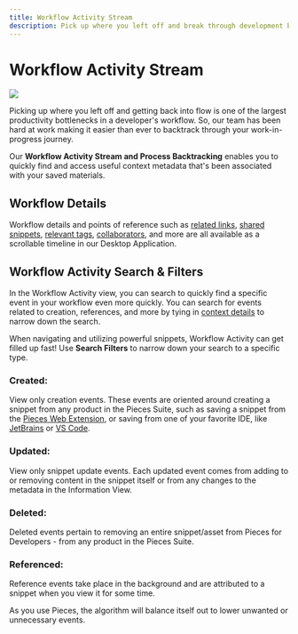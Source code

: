 ```yaml
---
title: Workflow Activity Stream
description: Pick up where you left off and break through development bottlenecks faster with Workflow Activity Stream.
---
```



# Workflow Activity Stream

![](https://storage.googleapis.com/pieces_static_resources/pfd_wiki/WORKFLOW_ACTIVITY.gif)

Picking up where you left off and getting back into flow is one of the largest productivity bottlenecks in a developer's workflow. So, our team has been hard at work making it easier than ever to backtrack through your work-in-progress journey.

Our **Workflow Activity Stream and Process Backtracking** enables you to quickly find and access useful context metadata that's been associated with your saved materials.

## Workflow Details
Workflow details and points of reference such as [related links](/features/auto-enrichment), [shared snippets](/features/one-click-snippet-sharing), [relevant tags](/features/auto-enrichment#tags), [collaborators](/features/auto-enrichment#related-people), and more are all available as a scrollable timeline in our Desktop Application.

## Workflow Activity Search & Filters
In the Workflow Activity view, you can search to quickly find a specific event in your workflow even more quickly. You can search for events related to creation, references, and more by tying in [context details](/features/auto-enrichment#saving-a-snippets-origin-information) to narrow down the search.

When navigating and utilizing powerful snippets, Workflow Activity can get filled up fast! Use **Search Filters** to narrow down your search to a specific type.

### Created:
View only creation events. These events are oriented around creating a snippet from any product in the Pieces Suite, such as saving a snippet from the [Pieces Web Extension](/extensions-plugins/web-extension), or saving from one of your favorite IDE, like [JetBrains](/extensions-plugins/jetbrains) or [VS Code](/extensions-plugins/vscode).

### Updated:
View only snippet update events. Each updated event comes from adding to or removing content in the snippet itself or from any changes to the metadata in the Information View.

### Deleted:
Deleted events pertain to removing an entire snippet/asset from Pieces for Developers - from any product in the Pieces Suite.

### Referenced:
Reference events take place in the background and are attributed to a snippet when you view it for some time.

As you use Pieces, the algorithm will balance itself out to lower unwanted or unnecessary events.
